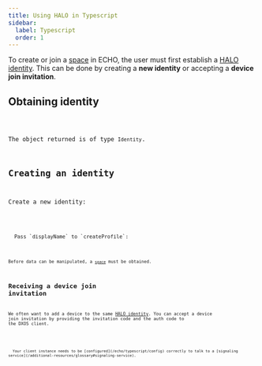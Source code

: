 ```yaml
---
title: Using HALO in Typescript
sidebar:
  label: Typescript
  order: 1
---
```




To create or join a [space](/echo/typescript/api) in ECHO, the user must first establish a [HALO identity](/halo/introduction). This can be done by creating a **new identity** or accepting a **device join invitation**.

## Obtaining identity

<Code lang="ts" code={getIdentity.slice(34)} mark={[7]} />

The object returned is of type `Identity`.

## Creating an identity

Create a new identity:

<Code code={createIdentity.slice(34)} lang="ts" mark={[7]} />

<Aside type="note" title="Creating an identity with a display name">
  Pass `displayName` to `createProfile`:
  <Code code={createIdentityDisplayName.slice(34)} lang="ts" mark={[8]} />
</Aside>

Before data can be manipulated, a [`space`](/echo/typescript/api) must be obtained.

## Receiving a device join invitation

We often want to add a device to the same [HALO identity](/halo/introduction).
You can accept a device join invitation by providing the invitation code and the auth code to the DXOS client.

<Code code={deviceJoin.slice(34)} lang="ts" />

<Aside type="tip" title="Device join invitation">
  Your client instance needs to be [configured](/echo/typescript/config) correctly to talk to a [signaling service](/additional-resources/glossary#signaling-service).
</Aside>
